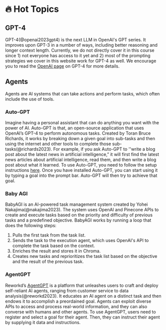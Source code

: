 
# 🔥 Hot Topics

## GPT-4

GPT-4(@openai2023gpt4) is the next LLM in OpenAI's GPT series. It improves upon GPT-3 in a number of ways, including better reasoning and longer context length. Currently, we do not directly cover it in this course since 1) not everyone has access to it yet and 2) most of the prompting strategies we cover in this website work for GPT-4 as well. We encourage you to read the [OpenAI page](https://openai.com/research/gpt-4) on GPT-4 for more details.

## Agents

Agents are AI systems that can take actions and perform tasks, which often include the use of tools.

### Auto-GPT
Imagine having a personal assistant that can do anything you want with the power of AI. Auto-GPT is that, an open-source application that uses OpenAI’s GPT-4 to perform autonomous tasks. Created by Toran Bruce Richards, it works by breaking down a given goal into sub-tasks and then using the internet and other tools to complete those sub-tasks(@richards2023). For example, if you ask Auto-GPT to ''write a blog post about the latest news in artificial intelligence,” it will first find the latest news articles about artificial intelligence, read them, and then write a blog post about what it learned. To use Auto-GPT, you need to follow the setup instructions [here](https://significant-gravitas.github.io/Auto-GPT/setup/). Once you have installed Auto-GPT, you can start using it by typing a goal into the prompt bar. Auto-GPT will then try to achieve that goal.

### Baby AGI
BabyAGI is an AI-powered task management system created by Yohei Nakajima(@nakajima2023). The system uses OpenAI and Pinecone APIs to create and execute tasks based on the priority and difficulty of previous tasks and a predefined objective. BabyAGI works by running a loop that does the following steps:
1. Pulls the first task from the task list.
2. Sends the task to the execution agent, which uses OpenAI's API to complete the task based on the context.
3. Enriches the result and stores it in Chroma.
4. Creates new tasks and reprioritizes the task list based on the objective and the result of the previous task.

### AgentGPT
Reworkd’s [AgentGPT](https://agentgpt.reworkd.ai/) is a platform that unleashes users to craft and deploy self-reliant AI agents, ranging from customer service to data analysis(@reworkd2023). It educates an AI agent on a distinct task and then endows it to accomplish a preordained goal. Agents can exploit diverse APIs to access and process real-world information, and they can also converse with humans and other agents. To use AgentGPT, users need to register and select a goal for their agent. Then, they can instruct their agent by supplying it data and instructions.
